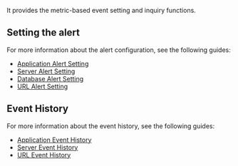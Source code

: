 It provides the metric-based event setting and inquiry functions.

## Setting the alert

For more information about the alert configuration, see the following guides: 

- [Application Alert Setting](../java/warning-notice)
- [Server Alert Setting](../server/warning-notice)
- [Database Alert Setting](../mysql/warning-notice)
- [URL Alert Setting](../url/url-event#event-setting)

## Event History

For more information about the event history, see the following guides: 

- [Application Event History](../java/set-event-history)
- [Server Event History](../server/set-event-history)
- [URL Event History](../url/url-event#event-history)
